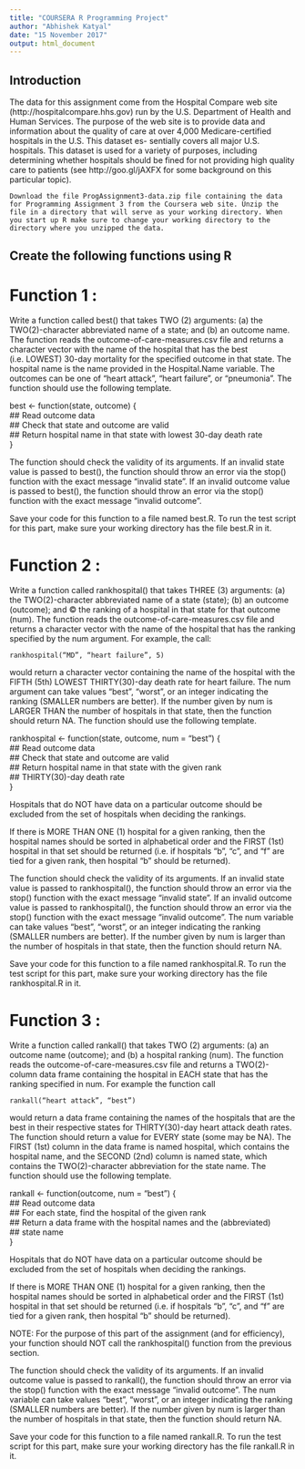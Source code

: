 ---
title: "COURSERA R Programming Project"
author: "Abhishek Katyal"
date: "15 November 2017"
output: html_document
---

## Introduction 

The data for this assignment come from the Hospital Compare web site (http://hospitalcompare.hhs.gov) run by the U.S. Department of Health and Human Services. The purpose of the web site is to provide data and information about the quality of care at over 4,000 Medicare-certified hospitals in the U.S. This dataset es- sentially covers all major U.S. hospitals. This dataset is used for a variety of purposes, including determining whether hospitals should be fined for not providing high quality care to patients (see http://goo.gl/jAXFX for some background on this particular topic).

    Download the file ProgAssignment3-data.zip file containing the data for Programming Assignment 3 from the Coursera web site. Unzip the file in a directory that will serve as your working directory. When you start up R make sure to change your working directory to the directory where you unzipped the data.


## Create the following functions using R

# Function 1 :



Write a function called best() that takes TWO (2) arguments: (a) the TWO(2)-character abbreviated name of a state; and (b) an outcome name. The function reads the outcome-of-care-measures.csv file and returns a character vector with the name of the hospital that has the best (i.e. LOWEST) 30-day mortality for the specified outcome in that state. The hospital name is the name provided in the Hospital.Name variable. The outcomes can be one of “heart attack”, “heart failure”, or “pneumonia”. The function should use the following template.

best <- function(state, outcome) {                                                  
          ## Read outcome data                                                        
          ## Check that state and outcome are valid                                   
          ## Return hospital name in that state with lowest 30-day death rate         
  }   

The function should check the validity of its arguments. If an invalid state value is passed to best(), the function should throw an error via the stop() function with the exact message “invalid state”. If an invalid outcome value is passed to best(), the function should throw an error via the stop() function with the exact message “invalid outcome”.

Save your code for this function to a file named best.R. To run the test script for this part, make sure your working directory has the file best.R in it.


# Function 2 :



Write a function called rankhospital() that takes THREE (3) arguments: (a) the TWO(2)-character abbreviated name of a state (state); (b) an outcome (outcome); and © the ranking of a hospital in that state for that outcome (num). The function reads the outcome-of-care-measures.csv file and returns a character vector with the name of the hospital that has the ranking specified by the num argument. For example, the call:

    rankhospital(“MD”, “heart failure”, 5)

would return a character vector containing the name of the hospital with the FIFTH (5th) LOWEST THIRTY(30)-day death rate for heart failure. The num argument can take values “best”, “worst”, or an integer indicating the ranking (SMALLER numbers are better). If the number given by num is LARGER THAN the number of hospitals in that state, then the function should return NA. The function should use the following template.

rankhospital <- function(state, outcome, num = "best") {                            
                  ## Read outcome data                                                
                  ## Check that state and outcome are valid                           
                  ## Return hospital name in that state with the given rank           
                  ## THIRTY(30)-day death rate                                        
  }                                                                                

Hospitals that do NOT have data on a particular outcome should be excluded from the set of hospitals when deciding the rankings.

If there is MORE THAN ONE (1) hospital for a given ranking, then the hospital names should be sorted in alphabetical order and the FIRST (1st) hospital in that set should be returned (i.e. if hospitals “b”, “c”, and “f” are tied for a given rank, then hospital “b” should be returned).

The function should check the validity of its arguments. If an invalid state value is passed to rankhospital(), the function should throw an error via the stop() function with the exact message “invalid state”. If an invalid outcome value is passed to rankhospital(), the function should throw an error via the stop() function with the exact message “invalid outcome”. The num variable can take values “best”, “worst”, or an integer indicating the ranking (SMALLER numbers are better). If the number given by num is larger than the number of hospitals in that state, then the function should return NA.

Save your code for this function to a file named rankhospital.R. To run the test script for this part, make sure your working directory has the file rankhospital.R in it.


# Function 3 :




Write a function called rankall() that takes TWO (2) arguments: (a) an outcome name (outcome); and (b) a hospital ranking (num). The function reads the outcome-of-care-measures.csv file and returns a TWO(2)-column data frame containing the hospital in EACH state that has the ranking specified in num. For example the function call

    rankall(“heart attack”, “best”)

would return a data frame containing the names of the hospitals that are the best in their respective states for THIRTY(30)-day heart attack death rates. The function should return a value for EVERY state (some may be NA). The FIRST (1st) column in the data frame is named hospital, which contains the hospital name, and the SECOND (2nd) column is named state, which contains the TWO(2)-character abbreviation for the state name. The function should use the following template.

rankall <-  function(outcome, num = "best") {                                       
              ## Read outcome data                                                    
              ## For each state, find the hospital of the given rank                  
              ## Return a data frame with the hospital names and the (abbreviated)    
              ## state name                                                           
  }                                

Hospitals that do NOT have data on a particular outcome should be excluded from the set of hospitals when deciding the rankings.

If there is MORE THAN ONE (1) hospital for a given ranking, then the hospital names should be sorted in alphabetical order and the FIRST (1st) hospital in that set should be returned (i.e. if hospitals “b”, “c”, and “f” are tied for a given rank, then hospital “b” should be returned).

NOTE: For the purpose of this part of the assignment (and for efficiency), your function should NOT call the rankhospital() function from the previous section.

The function should check the validity of its arguments. If an invalid outcome value is passed to rankall(), the function should throw an error via the stop() function with the exact message “invalid outcome”. The num variable can take values “best”, “worst”, or an integer indicating the ranking (SMALLER numbers are better). If the number given by num is larger than the number of hospitals in that state, then the function should return NA.

Save your code for this function to a file named rankall.R. To run the test script for this part, make sure your working directory has the file rankall.R in it.


